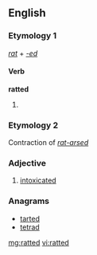 ==English==

===Etymology 1===
''[[rat#Verb|rat]]'' + ''[[-ed]]''

====Verb====
'''ratted'''

# {{past of|rat}}

===Etymology 2===
Contraction of ''[[rat-arsed]]''

===Adjective===
{{en-adj}}

# {{British|slang}} [[intoxicated]]

===Anagrams===
* [[tarted#English|tarted]]
* [[tetrad#English|tetrad]]

[[mg:ratted]]
[[vi:ratted]]